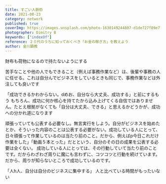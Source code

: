 ```yaml
---
title: すごい人脈術
date: 2021-08-23
category: network
published: true
coverImg: https://images.unsplash.com/photo-1630149244807-d1de727f89e7?ixid=MnwxMjA3fDB8MHxwaG90by1wYWdlfHx8fGVufDB8fHx8&ixlib=rb-1.2.1&auto=format&fit=crop&w=2550&q=80
photographer: Dimitry B
keywords: ["indexOf"]
reference: ２０代のうちに知っておくべき「お金の稼ぎ方」を教えよう
author: 金川顕教
---
```


財布も荷物になるので持たないようにする

苦手なことや他の人でもできること（例えば事務作業など）は、後輩や事務の人に任せる。これは自分んでビジネスをしているときも同じで、事務作業などは外注しても良いです


「成功できるかわからない。dめお、自分なら大丈夫、成功する」と前にするもう
もちろん、成功に何か核心を持てたから込み上げてくる自信ではありません。たとえ根拠がなくても「自分は大丈夫、できる」と思えるかどうかが、成功への分かれ道になります

頑張っていても公表する必要なし。無言実行をしよう。自分がビジネスを始めたとか、そういった内容のことは公表する必要がない。成功している人にとって、日々頑張って作業しているのは当たり前のこと。だから、例えばp今日これだけ作業をした」「動画５本とった」だとという、自分のその日の成果を公表する必要は全くない。
成功している人にとっては、その行動していて当たり前のことです。だからわざわざ周りに魔にも言わずに、コツコツと行動を続けています。だから、周りが知らないところで成功しているのです。

「人h人、自分は自分のビジネスに集中する」
人と比べている時間がもったいない